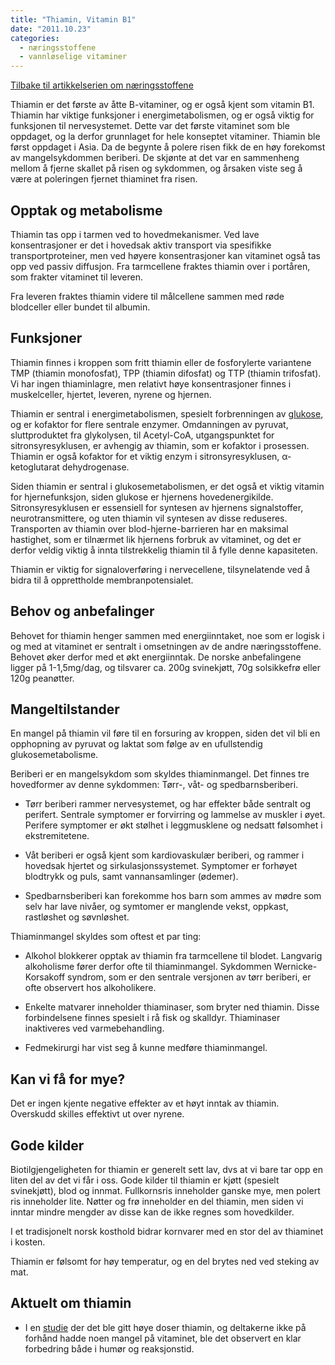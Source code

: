 ```yaml
---
title: "Thiamin, Vitamin B1"
date: "2011.10.23"
categories: 
  - næringsstoffene
  - vannløselige vitaminer
---
```


[Tilbake til artikkelserien om næringsstoffene](../../naeringsstoffer.html)

Thiamin er det første av åtte B-vitaminer, og er også kjent som vitamin B1. Thiamin har viktige funksjoner i energimetabolismen, og er også viktig for funksjonen til nervesystemet. Dette var det første vitaminet som ble oppdaget, og la derfor grunnlaget for hele konseptet vitaminer. Thiamin ble først oppdaget i Asia. Da de begynte å polere risen fikk de en høy forekomst av mangelsykdommen beriberi. De skjønte at det var en sammenheng mellom å fjerne skallet på risen og sykdommen, og årsaken viste seg å være at poleringen fjernet thiaminet fra risen.

## Opptak og metabolisme

Thiamin tas opp i tarmen ved to hovedmekanismer. Ved lave konsentrasjoner er det i hovedsak aktiv transport via spesifikke transportproteiner, men ved høyere konsentrasjoner kan vitaminet også tas opp ved passiv diffusjon. Fra tarmcellene fraktes thiamin over i portåren, som frakter vitaminet til leveren.

Fra leveren fraktes thiamin videre til målcellene sammen med røde blodceller eller bundet til albumin.

## Funksjoner

Thiamin finnes i kroppen som fritt thiamin eller de fosforylerte variantene TMP (thiamin monofosfat), TPP (thiamin difosfat) og TTP (thiamin trifosfat). Vi har ingen thiaminlagre, men relativt høye konsentrasjoner finnes i muskelceller, hjertet, leveren, nyrene og hjernen.

Thiamin er sentral i energimetabolismen, spesielt forbrenningen av [glukose](http://www.friskogfunksjonell.no/karbohydrater/), og er kofaktor for flere sentrale enzymer. Omdanningen av pyruvat, sluttproduktet fra glykolysen, til Acetyl-CoA, utgangspunktet for sitronsyresyklusen, er avhengig av thiamin, som er kofaktor i prosessen. Thiamin er også kofaktor for et viktig enzym i sitronsyresyklusen, α-ketoglutarat dehydrogenase.

Siden thiamin er sentral i glukosemetabolismen, er det også et viktig vitamin for hjernefunksjon, siden glukose er hjernens hovedenergikilde. Sitronsyresyklusen er essensiell for syntesen av hjernens signalstoffer, neurotransmittere, og uten thiamin vil syntesen av disse reduseres. Transporten av thiamin over blod-hjerne-barrieren har en maksimal hastighet, som er tilnærmet lik hjernens forbruk av vitaminet, og det er derfor veldig viktig å innta tilstrekkelig thiamin til å fylle denne kapasiteten.

Thiamin er viktig for signaloverføring i nervecellene, tilsynelatende ved å bidra til å opprettholde membranpotensialet.

## Behov og anbefalinger

Behovet for thiamin henger sammen med energiinntaket, noe som er logisk i og med at vitaminet er sentralt i omsetningen av de andre næringsstoffene. Behovet øker derfor med et økt energiinntak. De norske anbefalingene ligger på 1-1,5mg/dag, og tilsvarer ca. 200g svinekjøtt, 70g solsikkefrø eller 120g peanøtter.

## Mangeltilstander

En mangel på thiamin vil føre til en forsuring av kroppen, siden det vil bli en opphopning av pyruvat og laktat som følge av en ufullstendig glukosemetabolisme.

Beriberi er en mangelsykdom som skyldes thiaminmangel. Det finnes tre hovedformer av denne sykdommen: Tørr-, våt- og spedbarnsberiberi.

-   Tørr beriberi rammer nervesystemet, og har effekter både sentralt og perifert. Sentrale symptomer er forvirring og lammelse av muskler i øyet. Perifere symptomer er økt stølhet i leggmusklene og nedsatt følsomhet i ekstremitetene.

-   Våt beriberi er også kjent som kardiovaskulær beriberi, og rammer i hovedsak hjertet og sirkulasjonssystemet. Symptomer er forhøyet blodtrykk og puls, samt vannansamlinger (ødemer).

-   Spedbarnsberiberi kan forekomme hos barn som ammes av mødre som selv har lave nivåer, og symtomer er manglende vekst, oppkast, rastløshet og søvnløshet.

Thiaminmangel skyldes som oftest et par ting:

-   Alkohol blokkerer opptak av thiamin fra tarmcellene til blodet. Langvarig alkoholisme fører derfor ofte til thiaminmangel. Sykdommen Wernicke-Korsakoff syndrom, som er den sentrale versjonen av tørr beriberi, er ofte observert hos alkoholikere.

-   Enkelte matvarer inneholder thiaminaser, som bryter ned thiamin. Disse forbindelsene finnes spesielt i rå fisk og skalldyr. Thiaminaser inaktiveres ved varmebehandling.

-   Fedmekirurgi har vist seg å kunne medføre thiaminmangel.

## Kan vi få for mye?

Det er ingen kjente negative effekter av et høyt inntak av thiamin. Overskudd skilles effektivt ut over nyrene.

## Gode kilder

Biotilgjengeligheten for thiamin er generelt sett lav, dvs at vi bare tar opp en liten del av det vi får i oss. Gode kilder til thiamin er kjøtt (spesielt svinekjøtt), blod og innmat. Fullkornsris inneholder ganske mye, men polert ris inneholder lite. Nøtter og frø inneholder en del thiamin, men siden vi inntar mindre mengder av disse kan de ikke regnes som hovedkilder.

I et tradisjonelt norsk kosthold bidrar kornvarer med en stor del av thiaminet i kosten.

Thiamin er følsomt for høy temperatur, og en del brytes ned ved steking av mat.

## Aktuelt om thiamin

-   I en [studie](http://www.ncbi.nlm.nih.gov/pubmed?term=Thiamin%20supplementation%2C%20mood%20and%20cognitive%20functioning) der det ble gitt høye doser thiamin, og deltakerne ikke på forhånd hadde noen mangel på vitaminet, ble det observert en klar forbedring både i humør og reaksjonstid.
